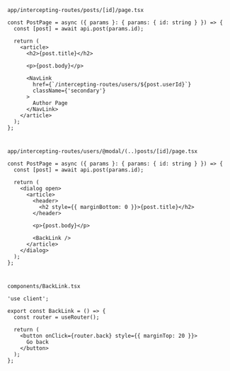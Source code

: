 `app/intercepting-routes/posts/[id]/page.tsx`

```tsx
const PostPage = async ({ params }: { params: { id: string } }) => {
  const [post] = await api.post(params.id);

  return (
    <article>
      <h2>{post.title}</h2>

      <p>{post.body}</p>

      <NavLink
        href={`/intercepting-routes/users/${post.userId}`}
        className={'secondary'}
      >
        Author Page
      </NavLink>
    </article>
  );
};
```

#

`app/intercepting-routes/users/@modal/(..)posts/[id]/page.tsx`

```tsx
const PostPage = async ({ params }: { params: { id: string } }) => {
  const [post] = await api.post(params.id);

  return (
    <dialog open>
      <article>
        <header>
          <h2 style={{ marginBottom: 0 }}>{post.title}</h2>
        </header>

        <p>{post.body}</p>

        <BackLink />
      </article>
    </dialog>
  );
};
```

#

`components/BackLink.tsx`

```tsx
'use client';

export const BackLink = () => {
  const router = useRouter();

  return (
    <button onClick={router.back} style={{ marginTop: 20 }}>
      Go back
    </button>
  );
};
```
